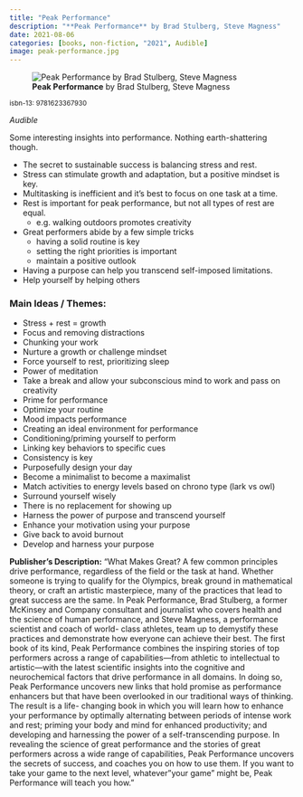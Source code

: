 ```yaml
---
title: "Peak Performance"
description: "**Peak Performance** by Brad Stulberg, Steve Magness"
date: 2021-08-06
categories: [books, non-fiction, "2021", Audible]
image: peak-performance.jpg
---
```

![**Peak Performance** by Brad Stulberg, Steve Magness](peak-performance.jpg){fig-align="left"}

<sup>isbn-13: 9781623367930</sup>

*Audible*

Some interesting insights into performance. Nothing earth-shattering though.

* The secret to sustainable success is balancing stress and rest.
* Stress can stimulate growth and adaptation, but a positive mindset is key.
* Multitasking is inefficient and it's best to focus on one task at a time.
* Rest is important for peak performance, but not all types of rest are equal.
  - e.g. walking outdoors promotes creativity
* Great performers abide by a few simple tricks
  - having a solid routine is key
  - setting the right priorities is important
  - maintain a positive outlook
* Having a purpose can help you transcend self-imposed limitations.
* Help yourself by helping others

### Main Ideas / Themes:

- Stress + rest = growth
- Focus and removing distractions
- Chunking your work
- Nurture a growth or challenge mindset
- Force yourself to rest, prioritizing sleep
- Power of meditation
- Take a break and allow your subconscious mind to work and pass on creativity
- Prime for performance
- Optimize your routine
- Mood impacts performance
- Creating an ideal environment for performance
- Conditioning/priming yourself to perform
- Linking key behaviors to specific cues
- Consistency is key
- Purposefully design your day
- Become a minimalist to become a maximalist
- Match activities to energy levels based on chrono type (lark vs owl)
- Surround yourself wisely
- There is no replacement for showing up
- Harness the power of purpose and transcend yourself
- Enhance your motivation using your purpose
- Give back to avoid burnout
- Develop and harness your purpose

**Publisher's Description:**
"What Makes Great? A few common principles drive performance, regardless of
the field or the task at hand. Whether someone is trying to qualify for the
Olympics, break ground in mathematical theory, or craft an artistic
masterpiece, many of the practices that lead to great success are the same.
In Peak Performance, Brad Stulberg, a former McKinsey and Company
consultant and journalist who covers health and the science of human
performance, and Steve Magness, a performance scientist and coach of world-
class athletes, team up to demystify these practices and demonstrate how
everyone can achieve their best. The first book of its kind, Peak
Performance combines the inspiring stories of top performers across a range
of capabilities—from athletic to intellectual to artistic—with the latest
scientific insights into the cognitive and neurochemical factors that drive
performance in all domains. In doing so, Peak Performance uncovers new
links that hold promise as performance enhancers but that have been
overlooked in our traditional ways of thinking. The result is a life-
changing book in which you will learn how to enhance your performance by
optimally alternating between periods of intense work and rest; priming
your body and mind for enhanced productivity; and developing and harnessing
the power of a self-transcending purpose. In revealing the science of great
performance and the stories of great performers across a wide range of
capabilities, Peak Performance uncovers the secrets of success, and coaches
you on how to use them. If you want to take your game to the next level,
whatever "your game" might be, Peak Performance will teach you how."